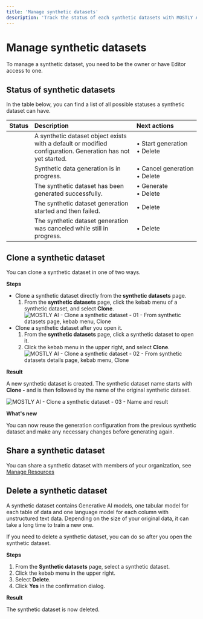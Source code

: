 ```yaml
---
title: 'Manage synthetic datasets'
description: 'Track the status of each synthetic datasets with MOSTLY AI. You can then manage existing datasets by cloning or deleting them.'
---
```



# Manage synthetic datasets

To manage a synthetic dataset, you need to be the owner or have Editor access to one.

## Status of synthetic datasets

In the table below, you can find a list of all possible statuses a synthetic dataset can have.

| Status               | Description                                                                                                 | Next actions                                |
|:---------------------|:------------------------------------------------------------------------------------------------------------|:--------------------------------------------|
| <New />              | A synthetic dataset object exists with a default or modified configuration. Generation has not yet started. | • Start generation<br />• Delete             |
| <InProgress />       | Synthetic data generation is in progress.                                                                   | •&nbsp;Cancel&nbsp;generation<br />• Delete |
| <Ready />            | The synthetic dataset has been generated successfully.                                                      | • Generate<br />• Delete       |
| <Failed />           | The synthetic dataset generation started and then failed.                                                   | • Delete                                    |
| <Canceled />         | The synthetic dataset generation was canceled while still in progress.                                      | • Delete                                    |

## Clone a synthetic dataset

You can clone a synthetic dataset in one of two ways.

**Steps**

* Clone a synthetic dataset directly from the **synthetic datasets** page.
    1. From the **synthetic datasets** page, click the kebab menu of a synthetic dataset, and select **Clone**.
        <Image 
            src="/docs/docimages/synthetic-datasets/manage/clone-from-synthetic-datasets-page.webp" 
            alt="MOSTLY AI - Clone a synthetic dataset - 01 - From synthetic datasets page, kebab menu, Clone" 
            width={800} 
            height={150}
        />
* Clone a synthetic dataset after you open it.
    1. From the **synthetic datasets** page, click a synthetic dataset to open it.
    2. Click the kebab menu in the upper right, and select **Clone**.
        <Image 
            src="/docs/docimages/synthetic-datasets/manage/clone-from-synthetic-dataset-details.webp" 
            alt="MOSTLY AI - Clone a synthetic dataset - 02 - From synthetic datasets details page, kebab menu, Clone" 
            width={800} 
            height={150}
        />

**Result**

A new synthetic dataset is created. The synthetic dataset name starts with **Clone -** and is then followed by the name of the original synthetic dataset.

<Image 
    src="/docs/docimages/synthetic-datasets/manage/cloned-synthetic-dataset.webp" 
    alt="MOSTLY AI - Clone a synthetic dataset - 03 - Name and result"
    width={800} 
    height={150}
/>

**What's new**

You can now reuse the generation configuration from the previous synthetic dataset and make any necessary changes before generating again.

## Share a synthetic dataset

You can share a synthetic dataset with members of your organization, see [Manage Resources](../organizations/manage-resources.mdx#share-a-resource-with-an-organization)

## Delete a synthetic dataset

A synthetic dataset contains Generative AI models, one tabular model for each table of data and one language model for each column with unstructured text data. Depending on the size of your original data, it can take a long time to train a new one.

If you need to delete a synthetic dataset, you can do so after you open the synthetic dataset.

**Steps**

1. From the **Synthetic datasets** page, select a synthetic dataset.
2. Click the kebab menu in the upper right.
3. Select **Delete**.
4. Click **Yes** in the confirmation dialog.

**Result**

The synthetic dataset is now deleted.
